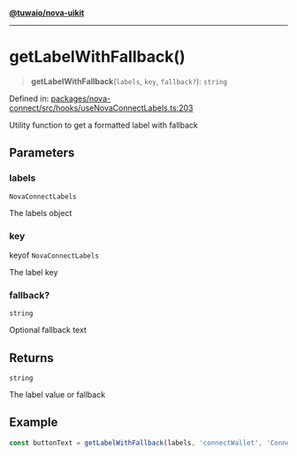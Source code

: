 [**@tuwaio/nova-uikit**](../../../../README.md)

***

# getLabelWithFallback()

> **getLabelWithFallback**(`labels`, `key`, `fallback?`): `string`

Defined in: [packages/nova-connect/src/hooks/useNovaConnectLabels.ts:203](https://github.com/TuwaIO/nova-uikit/blob/e51115efe02c340d7b85749415a2038aba217f7d/packages/nova-connect/src/hooks/useNovaConnectLabels.ts#L203)

Utility function to get a formatted label with fallback

## Parameters

### labels

`NovaConnectLabels`

The labels object

### key

keyof `NovaConnectLabels`

The label key

### fallback?

`string`

Optional fallback text

## Returns

`string`

The label value or fallback

## Example

```typescript
const buttonText = getLabelWithFallback(labels, 'connectWallet', 'Connect');
```
